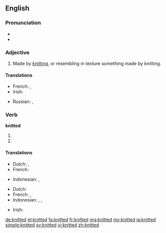 ==English==

===Pronunciation===
* {{IPA|/ˈnɪtəd/}}
* {{audio|en-us-knitted.ogg|Audio (US)|lang=en}}

===Adjective===
{{en-adj|-}}

# Made by [[knit]]ting, or resembling in texture something made by knitting.

====Translations====
{{trans-top|Made by knitting}}
* French: {{t+|fr|tricoté|m}},  {{t+|fr|tricotée|f}}
* Irish: {{t|ga|cniotáilte}}
{{trans-mid}}
* Russian: {{t+|ru|вязаный|sc=Cyrl}}, {{t+|ru|трикотажный|sc=Cyrl}}
{{trans-bottom}}

===Verb===
'''knitted'''

# {{en-simple past of|knit}}
# {{past participle of|knit|lang=en}}

====Translations====
{{trans-top|simple past of knit}}
* Dutch: {{t+|nl|breide}}, {{t+|nl|breiden}}
* French: {{t+|fr|tricoter|alt=avoir tricoté}}
{{trans-mid}}
* Indonesian: {{t+|id|rajut}}, {{t+|id|rajut|alt=merajut}}
{{trans-bottom}}

{{trans-top|past participle of knit}}
* Dutch: {{t+|nl|gebreid}}
* French: {{t+|fr|tricoté|m}},  {{t+|fr|tricotée|f}}
* Indonesian: {{t+|id|rajut}}, {{t+|id|rajut|alt=merajut}}, {{t+|id|rajut|alt=dirajut}}
{{trans-mid}}
* Irish: {{t|ga|cniotáilte}}
{{trans-bottom}}

[[de:knitted]]
[[et:knitted]]
[[fa:knitted]]
[[fr:knitted]]
[[mg:knitted]]
[[my:knitted]]
[[ja:knitted]]
[[simple:knitted]]
[[sv:knitted]]
[[vi:knitted]]
[[zh:knitted]]